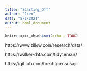 ```yaml
---
title: "Starting_Off"
author: "Oren"
date: "8/3/2021"
output: html_document
---
```


```r
knitr::opts_chunk$set(echo = TRUE)
```


https://www.zillow.com/research/data/

https://walker-data.com/tidycensus/

https://github.com/hrecht/censusapi



